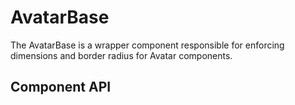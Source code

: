 

# AvatarBase

The AvatarBase is a wrapper component responsible for enforcing dimensions and border radius for Avatar components.

<Canvas>
  <Story id="ui-components-component-library-avatar-base-avatar-base-stories-js--default-avatar-base" />
</Canvas>

## Component API

<ArgsTable of={AvatarBase} />